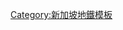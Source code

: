 <span style="background-color:#{{新加坡地铁颜色|{{{1}}}}};display:inline-block;text-align:center;line-height:18px;border-radius: 9px 9px 9px 9px;color:#ffffff">'''&nbsp;{{{1}}}{{{2}}}'''&nbsp;</span><noinclude>
[[Category:新加坡地鐵模板]]
</noinclude>